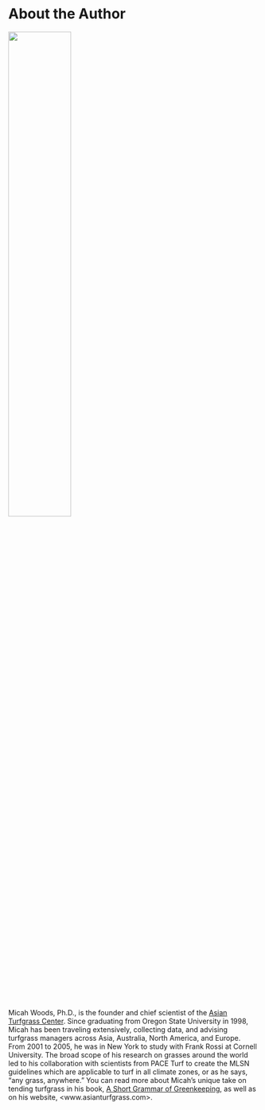 # About the Author {-}

[![](img/author.jpg){ width=50% }](https://www.micahwoods.com/)
<br>

Micah Woods, Ph.D., is the founder and chief scientist of the [Asian Turfgrass Center](https://www.asianturfgrass.com/). Since graduating from Oregon State University in 1998, Micah has been traveling extensively, collecting data, and advising turfgrass managers across Asia, Australia, North America, and Europe. From 2001 to 2005, he was in New York to study with Frank Rossi at Cornell University. The broad scope of his research on grasses around the world led to his collaboration with scientists from PACE Turf to create the MLSN guidelines which are applicable to turf in all climate zones, or as he says, "any grass, anywhere." You can read more about Micah’s unique take on tending turfgrass in his book, [A Short Grammar of Greenkeeping](https://leanpub.com/short_grammar_of_greenkeeping), as well as on his website, <www.asianturfgrass.com>.   
